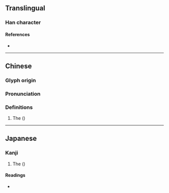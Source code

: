 {{character info/new}}
==Translingual==

===Han character===
{{Han char|rn=75|rad=木|as=08|sn=12|four=47964|canj=DSJR|ids=⿰木居}}

====References====
* {{Han ref|kx=0536.130|dkj=15026|dj=0924.040|hdz=21240.040|uh=6910|ud=26896|bh=D9B9|bd=55737}}

----

==Chinese==
{{zh-forms}}

===Glyph origin===
{{Han etym}}

===Pronunciation===
{{zh-pron
|m=jū
|c=geoi1
|mc=y
|oc=y
|ma=
|cat=pn
}}

===Definitions===
{{zh-hanzi}}

# The {{vern|Japanese zelkova}} ({{taxlink|Zelkova serrata|species|noshow=1|ver=170110}})

----

==Japanese==

===Kanji===
{{ja-kanji|grade=uc|rs=木08}}

# The {{vern|Japanese zelkova}} ({{taxlink|Zelkova serrata|species|noshow=1|ver=170110}})

====Readings====
* {{ja-readings|on=[[きょ]] (kyo), [[こ]] (ko)|kun=[[まがき]] (magaki)}}